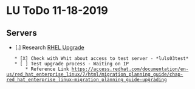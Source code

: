= LU ToDo 11-18-2019 =

== Servers ==

* [.] Research [[../projects/RHEL 6 TO 7|RHEL Upgrade]]
	* [X] Check with Whit about access to test server - *luls03test*
	* [ ] Test upgrade process - Waiting on IP
		* Reference Link https://access.redhat.com/documentation/en-us/red_hat_enterprise_linux/7/html/migration_planning_guide/chap-red_hat_enterprise_linux-migration_planning_guide-upgrading
